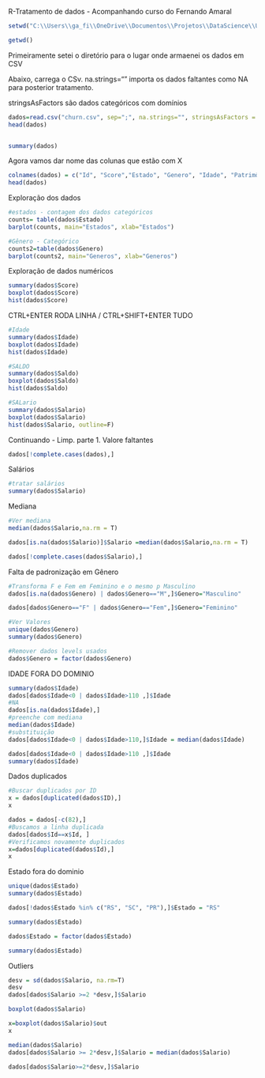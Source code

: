 R-Tratamento de dados - Acompanhando curso do Fernando Amaral

```r
setwd("C:\\Users\\ga_fi\\OneDrive\\Documentos\\Projetos\\DataScience\\Udemy\\R_limpe_tratamento")

```
```r
getwd()
```
Primeiramente setei o diretório para o lugar onde armaenei os dados em CSV

Abaixo, carrega o CSv.
na.strings="" importa os dados faltantes como NA para posterior tratamento.

stringsAsFactors são dados categóricos com domínios
```r
dados=read.csv("churn.csv", sep=";", na.strings="", stringsAsFactors = T)
head(dados)
```


```r
```


```r
summary(dados)
```
Agora vamos dar nome das colunas que estão com X
```r
colnames(dados) = c("Id", "Score","Estado", "Genero", "Idade", "Patrimônio", "Saldo", "Produtos", "TemCartCredito", "Ativo", "Salario", "Saiu")
head(dados)

```
Exploração dos dados
```r
#estados - contagem dos dados categóricos
counts= table(dados$Estado)
barplot(counts, main="Estados", xlab="Estados")
```
```r
#Gênero - Categórico
counts2=table(dados$Genero)
barplot(counts2, main="Generos", xlab="Generos")

```
Exploração de dados numéricos
```r
summary(dados$Score)
boxplot(dados$Score)
hist(dados$Score)
```
CTRL+ENTER RODA LINHA / CTRL+SHIFT+ENTER TUDO
```r
#Idade
summary(dados$Idade)
boxplot(dados$Idade)
hist(dados$Idade)
```
```r
#SALDO
summary(dados$Saldo)
boxplot(dados$Saldo)
hist(dados$Saldo)

```
```r
#SALario
summary(dados$Salario)
boxplot(dados$Salario)
hist(dados$Salario, outline=F)

```
Continuando - Limp. parte 1.
Valore faltantes 
```r
dados[!complete.cases(dados),]
```
Salários
```r
#tratar salários
summary(dados$Salario)
```
Mediana
```r
#Ver mediana
median(dados$Salario,na.rm = T)
```

```r
dados[is.na(dados$Salario)]$Salario =median(dados$Salario,na.rm = T)

dados[!complete.cases(dados$Salario),]
```
Falta de padronização em Gênero

```r
#Transforma F e Fem em Feminino e o mesmo p Masculino
dados[is.na(dados$Genero) | dados$Genero=="M",]$Genero="Masculino"

dados[dados$Genero=="F" | dados$Genero=="Fem",]$Genero="Feminino"
```


```r
#Ver Valores
unique(dados$Genero)
summary(dados$Genero)

```
```r
#Remover dados levels usados
dados$Genero = factor(dados$Genero)
```

IDADE FORA DO DOMINIO
```r
summary(dados$Idade)
dados[dados$Idade<0 | dados$Idade>110 ,]$Idade
#NA
dados[is.na(dados$Idade),]
#preenche com mediana
median(dados$Idade)
#substituição
dados[dados$Idade<0 | dados$Idade>110,]$Idade = median(dados$Idade)

dados[dados$Idade<0 | dados$Idade>110 ,]$Idade
summary(dados$Idade)
```
Dados duplicados
```r
#Buscar duplicados por ID
x = dados[duplicated(dados$ID),]
x
```


```r
dados = dados[-c(82),]
#Buscamos a linha duplicada
dados[dados$Id==x$Id, ]
#Verificamos novamente duplicados
x=dados[duplicated(dados$Id),]
x

```
Estado fora do dominio
```r
unique(dados$Estado)
summary(dados$Estado)

dados[!dados$Estado %in% c("RS", "SC", "PR"),]$Estado = "RS"

summary(dados$Estado)

dados$Estado = factor(dados$Estado)

summary(dados$Estado)
```
Outliers
```r
desv = sd(dados$Salario, na.rm=T)
desv
dados[dados$Salario >=2 *desv,]$Salario

boxplot(dados$Salario)

x=boxplot(dados$Salario)$out
x

median(dados$Salario)
dados[dados$Salario >= 2*desv,]$Salario = median(dados$Salario)

dados[dados$Salario>=2*desv,]$Salario
```






































































